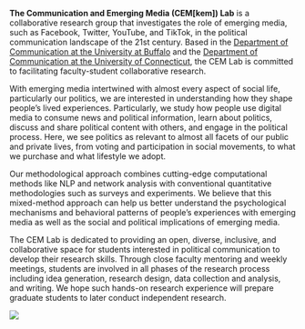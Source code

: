 
**The Communication and Emerging Media (CEM[kem]) Lab** is a collaborative research group that investigates the role of emerging media, such as Facebook, Twitter, YouTube, and TikTok, in the political communication landscape of the 21st century. Based in the [Department of Communication at the University at Buffalo](http://www.buffalo.edu/cas/communication.html) and the [Department of Communication at the University of Connecticut](https://comm.uconn.edu/), the CEM Lab is committed to facilitating faculty-student collaborative research.

With emerging media intertwined with almost every aspect of social life, particularly our politics, we are interested in understanding how they shape people's lived experiences. Particularly, we study how people use digital media to consume news and political information, learn about politics, discuss and share political content with others, and engage in the political process. Here, we see politics as relevant to almost all facets of our public and private lives, from voting and participation in social movements, to what we purchase and what lifestyle we adopt.   

Our methodological approach combines cutting-edge computational methods like NLP and network analysis with conventional quantitative methodologies such as surveys and experiments. We believe that this mixed-method approach can help us better understand the psychological mechanisms and behavioral patterns of people’s experiences with emerging media as well as the social and political implications of emerging media.

The CEM Lab is dedicated to providing an open, diverse, inclusive, and collaborative space for students interested in political communication to develop their research skills. Through close faculty mentoring and weekly meetings, students are involved in all phases of the research process including idea generation, research design, data collection and analysis, and writing. We hope such hands-on research experience will prepare graduate students to later conduct independent research. 

![](files/social_media.jpg)
